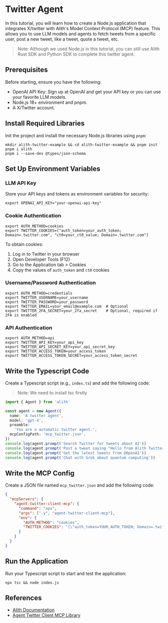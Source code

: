 
# Twitter Agent

In this tutorial, you will learn how to create a Node.js application that integrates X/twitter with
Alith's Model Context Protocol (MCP) feature. This allows you to use LLM models and agents to fetch
tweets from a specific user, post a new tweet, like a tweet, quote a tweet, etc.

> Note: Although we used Node.js in this tutorial, you can still use
> Alith Rust SDK and Python SDK to complete this twitter agent.

## Prerequisites

Before starting, ensure you have the following:

- OpenAI API Key: Sign up at OpenAI and get your API key or you can use your favorite LLM models.
- Node.js 18+ environment and pnpm.
- A X/Twitter account.

<Steps>

## Install Required Libraries

Init the project and install the necessary Node.js libraries using `pnpm`:

```shell
mkdir alith-twitter-example && cd alith-twitter-example && pnpm init
pnpm i alith
pnpm i --save-dev @types/json-schema
```

## Set Up Environment Variables

### LLM API Key

Store your API keys and tokens as environment variables for security:

```shell
export OPENAI_API_KEY="your-openai-api-key"
```

### Cookie Authentication

```shell
export AUTH_METHOD=cookies
export TWITTER_COOKIES=["auth_token=your_auth_token; Domain=.twitter.com", "ct0=your_ct0_value; Domain=.twitter.com"]
```

To obtain cookies:

1. Log in to Twitter in your browser
2. Open Developer Tools (F12)
3. Go to the Application tab > Cookies
3. Copy the values of `auth_token` and `ct0` cookies

### Username/Password Authentication

```shell
export AUTH_METHOD=credentials
export TWITTER_USERNAME=your_username
export TWITTER_PASSWORD=your_password
export TWITTER_EMAIL=your_email@example.com  # Optional
export TWITTER_2FA_SECRET=your_2fa_secret    # Optional, required if 2FA is enabled
```

### API Authentication

```shell
export AUTH_METHOD=api
export TWITTER_API_KEY=your_api_key
export TWITTER_API_SECRET_KEY=your_api_secret_key
export TWITTER_ACCESS_TOKEN=your_access_token
export TWITTER_ACCESS_TOKEN_SECRET=your_access_token_secret
```

## Write the Typescript Code

Create a Typescript script (e.g., `index.ts`) and add the following code:

> Note: We need to install tsc firstly

```typescript
import { Agent } from 'alith'

const agent = new Agent({
  name: 'A twitter agent',
  model: 'gpt-4',
  preamble:
    'You are a automatic twitter agent.',
  mcpConfigPath: 'mcp_twitter.json',
})
console.log(agent.prompt('Search Twitter for tweets about AI'))
console.log(agent.prompt('Post a tweet saying "Hello from Alith Twitter Agent!"'))
console.log(agent.prompt('Get the latest tweets from @OpenAI'))
console.log(agent.prompt('Chat with Grok about quantum computing'))
```

## Write the MCP Config

Create a JSON file named `mcp_twitter.json` and add the following code:

```json
{
  "mcpServers": {
    "agent-twitter-client-mcp": {
      "command": "npx",
      "args": ["-y", "agent-twitter-client-mcp"],
      "env": {
        "AUTH_METHOD": "cookies",
        "TWITTER_COOKIES": "[\"auth_token=YOUR_AUTH_TOKEN; Domain=.twitter.com\", \"ct0=YOUR_CT0_VALUE; Domain=.twitter.com\", \"twid=u%3DYOUR_USER_ID; Domain=.twitter.com\"]"
      }
    }
  }
}
```

## Run the Application

Run your Typescript script to start and test the application:

```shell
npx tsc && node index.js
```

</Steps>

## References

- [Alith Documentation](https://alith.lazai.network/docs)
- [Agent Twitter Client MCP Library](https://github.com/ryanmac/agent-twitter-client-mcp)
